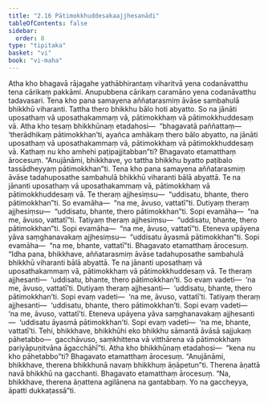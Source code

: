 ```yaml
---
title: "2.16 Pātimokkhuddesakaajjhesanādi"
tableOfContents: false
sidebar:
  order: 8
type: "tipitaka"
basket: "vi"
book: "vi-maha"
---
```



<DynamicBreadcrumb />

<Division number="155" book="vi-maha">

<Paragraph number="649" book="vi-maha">
Atha kho bhagavā rājagahe yathābhirantaṃ viharitvā yena codanāvatthu tena cārikaṃ pakkāmi. Anupubbena cārikaṃ caramāno yena codanāvatthu tadavasari. Tena kho pana samayena aññatarasmiṃ āvāse sambahulā bhikkhū viharanti. Tattha thero bhikkhu bālo hoti abyatto. So na jānāti uposathaṃ vā uposathakammaṃ vā, pātimokkhaṃ vā pātimokkhuddesaṃ vā. Atha kho tesaṃ bhikkhūnaṃ etadahosi—  “bhagavatā paññattaṃ—  ‘therādhikaṃ pātimokkhan’ti, ayañca amhākaṃ thero bālo abyatto, na jānāti uposathaṃ vā uposathakammaṃ vā, pātimokkhaṃ vā pātimokkhuddesaṃ vā. Kathaṃ nu kho amhehi paṭipajjitabban”ti? Bhagavato etamatthaṃ ārocesuṃ. “Anujānāmi, bhikkhave, yo tattha bhikkhu byatto paṭibalo tassādheyyaṃ pātimokkhan”ti.
</Paragraph>

<Paragraph number="650" book="vi-maha">
Tena kho pana samayena aññatarasmiṃ āvāse tadahuposathe sambahulā bhikkhū viharanti bālā abyattā. Te na jānanti uposathaṃ vā uposathakammaṃ vā, pātimokkhaṃ vā pātimokkhuddesaṃ vā. Te theraṃ ajjhesiṃsu—  “uddisatu, bhante, thero pātimokkhan”ti. So evamāha—  “na me, āvuso, vattatī”ti. Dutiyaṃ theraṃ ajjhesiṃsu—  “uddisatu, bhante, thero pātimokkhan”ti. Sopi evamāha—  “na me, āvuso, vattatī”ti. Tatiyaṃ theraṃ ajjhesiṃsu—  “uddisatu, bhante, thero pātimokkhan”ti. Sopi evamāha—  “na me, āvuso, vattatī”ti. Eteneva upāyena yāva saṃghanavakaṃ ajjhesiṃsu—  “uddisatu āyasmā pātimokkhan”ti. Sopi evamāha—  “na me, bhante, vattatī”ti. Bhagavato etamatthaṃ ārocesuṃ.
</Paragraph>

<Paragraph number="651" book="vi-maha">
“Idha pana, bhikkhave, aññatarasmiṃ āvāse tadahuposathe sambahulā bhikkhū viharanti bālā abyattā. Te na jānanti uposathaṃ vā uposathakammaṃ vā, pātimokkhaṃ vā pātimokkhuddesaṃ vā. Te theraṃ ajjhesanti—  ‘uddisatu, bhante, thero pātimokkhan’ti. So evaṃ vadeti—  ‘na me, āvuso, vattatī’ti. Dutiyaṃ theraṃ ajjhesanti—  ‘uddisatu, bhante, thero pātimokkhan’ti. Sopi evaṃ vadeti—  ‘na me, āvuso, vattatī’ti. Tatiyaṃ theraṃ ajjhesanti—  ‘uddisatu, bhante, thero pātimokkhan’ti. Sopi evaṃ vadeti—  ‘na me, āvuso, vattatī’ti. Eteneva upāyena yāva saṃghanavakaṃ ajjhesanti—  ‘uddisatu āyasmā pātimokkhan’ti. Sopi evaṃ vadeti—  ‘na me, bhante, vattatī’ti. Tehi, bhikkhave, bhikkhūhi eko bhikkhu sāmantā āvāsā sajjukaṃ pāhetabbo—  gacchāvuso, saṃkhittena vā vitthārena vā pātimokkhaṃ pariyāpuṇitvāna āgacchāhī”ti.
</Paragraph>

<Paragraph number="652" book="vi-maha">
Atha kho bhikkhūnaṃ etadahosi—  “kena nu kho pāhetabbo”ti? Bhagavato etamatthaṃ ārocesuṃ. “Anujānāmi, bhikkhave, therena bhikkhunā navaṃ bhikkhuṃ āṇāpetun”ti. Therena āṇattā navā bhikkhū na gacchanti. Bhagavato etamatthaṃ ārocesuṃ. “Na, bhikkhave, therena āṇattena agilānena na gantabbaṃ. Yo na gaccheyya, āpatti dukkaṭassā”ti.
</Paragraph>
</Division>